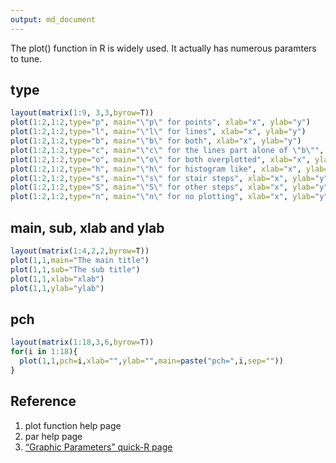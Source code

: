 ```yaml
---
output: md_document
---
```


The plot() function in R is widely used. It actually has numerous paramters to tune.

## type

```r
layout(matrix(1:9, 3,3,byrow=T))
plot(1:2,1:2,type="p", main="\"p\" for points", xlab="x", ylab="y")
plot(1:2,1:2,type="l", main="\"l\" for lines", xlab="x", ylab="y")
plot(1:2,1:2,type="b", main="\"b\" for both", xlab="x", ylab="y")
plot(1:2,1:2,type="c", main="\"c\" for the lines part alone of \"b\"", xlab="x", ylab="y")
plot(1:2,1:2,type="o", main="\"o\" for both overplotted", xlab="x", ylab="y")
plot(1:2,1:2,type="h", main="\"h\" for histogram like", xlab="x", ylab="y")
plot(1:2,1:2,type="s", main="\"s\" for stair steps", xlab="x", ylab="y")
plot(1:2,1:2,type="S", main="\"S\" for other steps", xlab="x", ylab="y")
plot(1:2,1:2,type="n", main="\"n\" for no plotting", xlab="x", ylab="y")
```

## main, sub, xlab and ylab

```r
layout(matrix(1:4,2,2,byrow=T))
plot(1,1,main="The main title")
plot(1,1,sub="The sub title")
plot(1,1,xlab="xlab")
plot(1,1,ylab="ylab")
```

## pch

```r
layout(matrix(1:18,3,6,byrow=T))
for(i in 1:18){
  plot(1,1,pch=i,xlab="",ylab="",main=paste("pch=",i,sep=""))
}
```


## Reference

1. plot function help page
2. par help page
3. ["Graphic Parameters" quick-R page](http://www.statmethods.net/advgraphs/parameters.html)
